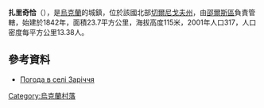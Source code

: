 {{coord|51|47|51|N|31|48|48|E|scale:100000|display=title}}

'''扎里奇恰'''（{{lang-uk|Заріччя}}），是[[烏克蘭|烏克蘭]]的城鎮，位於該國北部[[切爾尼戈夫州|切爾尼戈夫州]]，由[[邵爾斯區|邵爾斯區]]負責管轄，始建於1842年，面積23.7平方公里，海拔高度115米，2001年人口317，人口密度每平方公里13.38人。

==參考資料==
* [http://weather.in.ua/ua/chernigovskaja/8588 Погода в селі Заріччя] {{Wayback|url=http://weather.in.ua/ua/chernigovskaja/8588 |date=20111220124037 }}

{{Ukraine-geo-stub}}
[[Category:烏克蘭村落|Category:烏克蘭村落]]